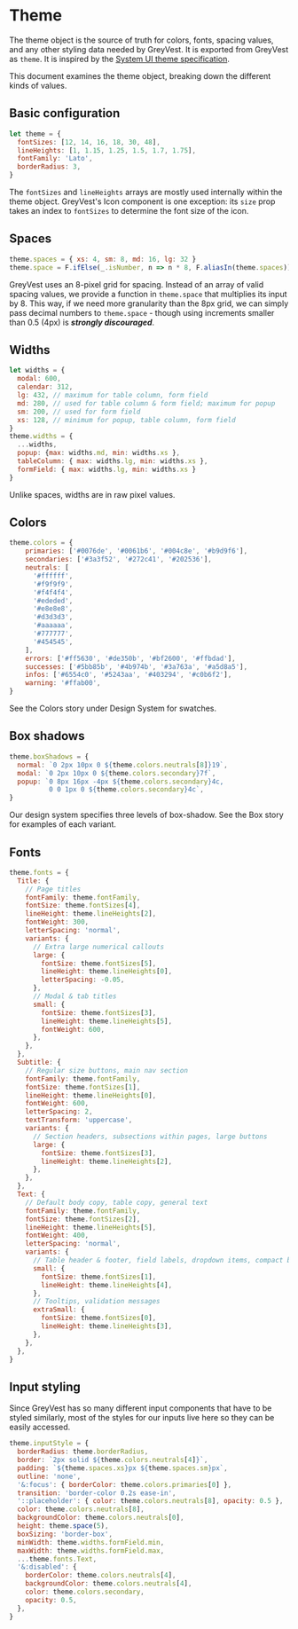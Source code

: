 
<Meta title="Design System | Theme" />

# Theme

The theme object is the source of truth for colors, fonts, spacing values, and any other styling data needed by GreyVest. It is exported from GreyVest as `theme`. It is inspired by the [System UI theme specification](https://system-ui.com/theme/).

This document examines the theme object, breaking down the different kinds of values.

## Basic configuration

```js
let theme = {
  fontSizes: [12, 14, 16, 18, 30, 48],
  lineHeights: [1, 1.15, 1.25, 1.5, 1.7, 1.75],
  fontFamily: 'Lato',
  borderRadius: 3,
}
```

The `fontSizes` and `lineHeights` arrays are mostly used internally within the theme object. GreyVest's Icon component is one exception: its `size` prop takes an index to `fontSizes` to determine the font size of the icon.

## Spaces

```js
theme.spaces = { xs: 4, sm: 8, md: 16, lg: 32 }
theme.space = F.ifElse(_.isNumber, n => n * 8, F.aliasIn(theme.spaces))
```

GreyVest uses an 8-pixel grid for spacing. Instead of an array of valid spacing values, we provide a function in `theme.space` that multiplies its input by 8. This way, if we need more granularity than the 8px grid, we can simply pass decimal numbers to `theme.space` - though using increments smaller than 0.5 (4px) is ***strongly discouraged***.

## Widths

```js
let widths = {
  modal: 600,
  calendar: 312,
  lg: 432, // maximum for table column, form field
  md: 280, // used for table column & form field; maximum for popup
  sm: 200, // used for form field
  xs: 128, // minimum for popup, table column, form field
}
theme.widths = {
  ...widths,
  popup: {max: widths.md, min: widths.xs },
  tableColumn: { max: widths.lg, min: widths.xs },
  formField: { max: widths.lg, min: widths.xs }
}
```

Unlike spaces, widths are in raw pixel values. 


## Colors

```js
theme.colors = {
    primaries: ['#0076de', '#0061b6', '#004c8e', '#b9d9f6'],
    secondaries: ['#3a3f52', '#272c41', '#202536'],
    neutrals: [
      '#ffffff',
      '#f9f9f9',
      '#f4f4f4',
      '#ededed',
      '#e8e8e8',
      '#d3d3d3',
      '#aaaaaa',
      '#777777',
      '#454545',
    ],
    errors: ['#ff5630', '#de350b', '#bf2600', '#ffbdad'],
    successes: ['#5bb85b', '#4b974b', '#3a763a', '#a5d8a5'],
    infos: ['#6554c0', '#5243aa', '#403294', '#c0b6f2'],
    warning: '#ffab00',
}
```

See the Colors story under Design System for swatches.


## Box shadows

```js
theme.boxShadows = {
  normal: `0 2px 10px 0 ${theme.colors.neutrals[8]}19`,
  modal: `0 2px 10px 0 ${theme.colors.secondary}7f`,
  popup: `0 8px 16px -4px ${theme.colors.secondary}4c,
          0 0 1px 0 ${theme.colors.secondary}4c`,
}
```

Our design system specifies three levels of box-shadow. See the Box story for examples of each variant.


## Fonts

```js
theme.fonts = {
  Title: {
    // Page titles
    fontFamily: theme.fontFamily,
    fontSize: theme.fontSizes[4],
    lineHeight: theme.lineHeights[2],
    fontWeight: 300,
    letterSpacing: 'normal',
    variants: {
      // Extra large numerical callouts
      large: {
        fontSize: theme.fontSizes[5],
        lineHeight: theme.lineHeights[0],
        letterSpacing: -0.05,
      },
      // Modal & tab titles
      small: {
        fontSize: theme.fontSizes[3],
        lineHeight: theme.lineHeights[5],
        fontWeight: 600,
      },
    },
  },
  Subtitle: {
    // Regular size buttons, main nav section
    fontFamily: theme.fontFamily,
    fontSize: theme.fontSizes[1],
    lineHeight: theme.lineHeights[0],
    fontWeight: 600,
    letterSpacing: 2,
    textTransform: 'uppercase',
    variants: {
      // Section headers, subsections within pages, large buttons
      large: {
        fontSize: theme.fontSizes[3],
        lineHeight: theme.lineHeights[2],
      },
    },
  },
  Text: {
    // Default body copy, table copy, general text
    fontFamily: theme.fontFamily,
    fontSize: theme.fontSizes[2],
    lineHeight: theme.lineHeights[5],
    fontWeight: 400,
    letterSpacing: 'normal',
    variants: {
      // Table header & footer, field labels, dropdown items, compact buttons, pagination, banner copy
      small: {
        fontSize: theme.fontSizes[1],
        lineHeight: theme.lineHeights[4],
      },
      // Tooltips, validation messages
      extraSmall: {
        fontSize: theme.fontSizes[0],
        lineHeight: theme.lineHeights[3],
      },
    },
  },
}
```

## Input styling

Since GreyVest has so many different input components that have to be styled similarly, most of the styles for our inputs live here so they can be easily accessed.

```js
theme.inputStyle = {
  borderRadius: theme.borderRadius,
  border: `2px solid ${theme.colors.neutrals[4]}`,
  padding: `${theme.spaces.xs}px ${theme.spaces.sm}px`,
  outline: 'none',
  '&:focus': { borderColor: theme.colors.primaries[0] },
  transition: 'border-color 0.2s ease-in',
  '::placeholder': { color: theme.colors.neutrals[8], opacity: 0.5 },
  color: theme.colors.neutrals[8],
  backgroundColor: theme.colors.neutrals[0],
  height: theme.space(5),
  boxSizing: 'border-box',
  minWidth: theme.widths.formField.min,
  maxWidth: theme.widths.formField.max,
  ...theme.fonts.Text,
  '&:disabled': {
    borderColor: theme.colors.neutrals[4],
    backgroundColor: theme.colors.neutrals[4],
    color: theme.colors.secondary,
    opacity: 0.5,
  },
}
```
